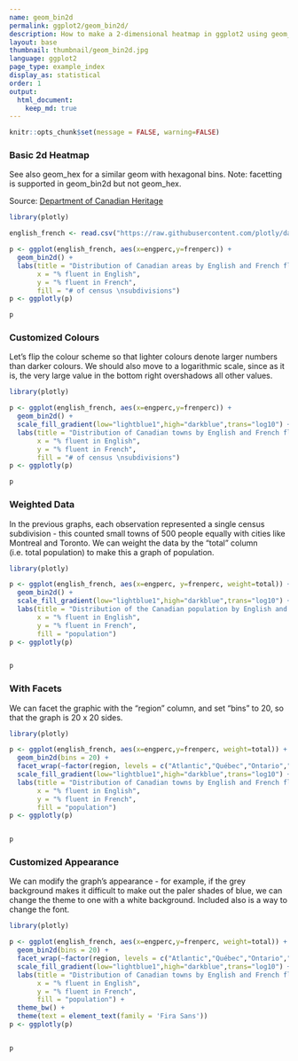```yaml
---
name: geom_bin2d
permalink: ggplot2/geom_bin2d/
description: How to make a 2-dimensional heatmap in ggplot2 using geom_bin2d. Examples of coloured and facetted graphs.
layout: base
thumbnail: thumbnail/geom_bin2d.jpg
language: ggplot2
page_type: example_index
display_as: statistical
order: 1
output:
  html_document:
    keep_md: true
---
```


```r
knitr::opts_chunk$set(message = FALSE, warning=FALSE)
```
### Basic 2d Heatmap
See also geom\_hex for a similar geom with hexagonal bins. Note: facetting is supported in geom\_bin2d but not geom\_hex.

Source: [Department of Canadian Heritage](https://open.canada.ca/data/en/dataset/a0bff264-1c80-41ee-aef9-e7da347c5158)

```r
library(plotly)

english_french <- read.csv("https://raw.githubusercontent.com/plotly/datasets/master/english_french.csv",stringsAsFactors = FALSE)

p <- ggplot(english_french, aes(x=engperc,y=frenperc)) + 
  geom_bin2d() +
  labs(title = "Distribution of Canadian areas by English and French fluency",
       x = "% fluent in English",
       y = "% fluent in French",
       fill = "# of census \nsubdivisions")
p <- ggplotly(p)

p
```

### Customized Colours
Let's flip the colour scheme so that lighter colours denote larger numbers than darker colours. We should also move to a logarithmic scale, since as it is, the very large value in the bottom right overshadows all other values.

```r
library(plotly)

p <- ggplot(english_french, aes(x=engperc,y=frenperc)) + 
  geom_bin2d() +
  scale_fill_gradient(low="lightblue1",high="darkblue",trans="log10") +
  labs(title = "Distribution of Canadian towns by English and French fluency",
       x = "% fluent in English",
       y = "% fluent in French",
       fill = "# of census \nsubdivisions")
p <- ggplotly(p)

p
```

### Weighted Data
In the previous graphs, each observation represented a single census subdivision - this counted small towns of 500 people equally with cities like Montreal and Toronto. We can weight the data by the "total" column (i.e. total population) to make this a graph of population.

```r
library(plotly)

p <- ggplot(english_french, aes(x=engperc, y=frenperc, weight=total)) + 
  geom_bin2d() +
  scale_fill_gradient(low="lightblue1",high="darkblue",trans="log10") +
  labs(title = "Distribution of the Canadian population by English and French fluency",
       x = "% fluent in English",
       y = "% fluent in French",
       fill = "population")
p <- ggplotly(p)


p
```

### With Facets
We can facet the graphic with the "region" column, and set "bins" to 20, so that the graph is 20 x 20 sides. 

```r
library(plotly)

p <- ggplot(english_french, aes(x=engperc,y=frenperc, weight=total)) + 
  geom_bin2d(bins = 20) +
  facet_wrap(~factor(region, levels = c("Atlantic","Québec","Ontario","Prairies","British Columbia"))) +
  scale_fill_gradient(low="lightblue1",high="darkblue",trans="log10") +
  labs(title = "Distribution of Canadian towns by English and French fluency",
       x = "% fluent in English",
       y = "% fluent in French",
       fill = "population")
p <- ggplotly(p)


p
```

### Customized Appearance
We can modify the graph's appearance - for example, if the grey background makes it difficult to make out the paler shades of blue, we can change the theme to one with a white background. Included also is a way to change the font.

```r
library(plotly)

p <- ggplot(english_french, aes(x=engperc,y=frenperc, weight=total)) + 
  geom_bin2d(bins = 20) +
  facet_wrap(~factor(region, levels = c("Atlantic","Québec","Ontario","Prairies","British Columbia"))) +
  scale_fill_gradient(low="lightblue1",high="darkblue",trans="log10") +
  labs(title = "Distribution of Canadian towns by English and French fluency",
       x = "% fluent in English",
       y = "% fluent in French",
       fill = "population") +
  theme_bw() +
  theme(text = element_text(family = 'Fira Sans'))
p <- ggplotly(p)


p
```

